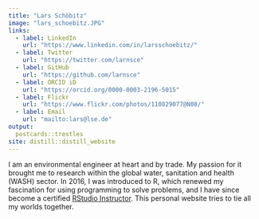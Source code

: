 ```yaml
---
title: "Lars Schöbitz"
image: "lars_schoebitz.JPG"
links:
  - label: LinkedIn
    url: "https://www.linkedin.com/in/larsschoebitz/"
  - label: Twitter
    url: "https://twitter.com/larnsce"
  - label: GitHub
    url: "https://github.com/larnsce"
  - label: ORCID iD
    url: "https://orcid.org/0000-0003-2196-5015"
  - label: Flickr
    url: "https://www.flickr.com/photos/110829077@N08/"
  - label: Email
    url: "mailto:lars@lse.de"
output:
  postcards::trestles
site: distill::distill_website
---
```


<script async defer data-domain="lse.de" src="https://plausible.io/js/plausible.js"></script>

I am an environmental engineer at heart and by trade. My passion for it brought me 
to research within the global water, sanitation and health (WASH) sector. 
In 2016, I was introduced to R, which renewed my fascination for using 
programming to solve problems, and I have since become a certified [RStudio 
Instructor](https://education.rstudio.com/trainers/). 
This personal website tries to tie all my worlds together.
